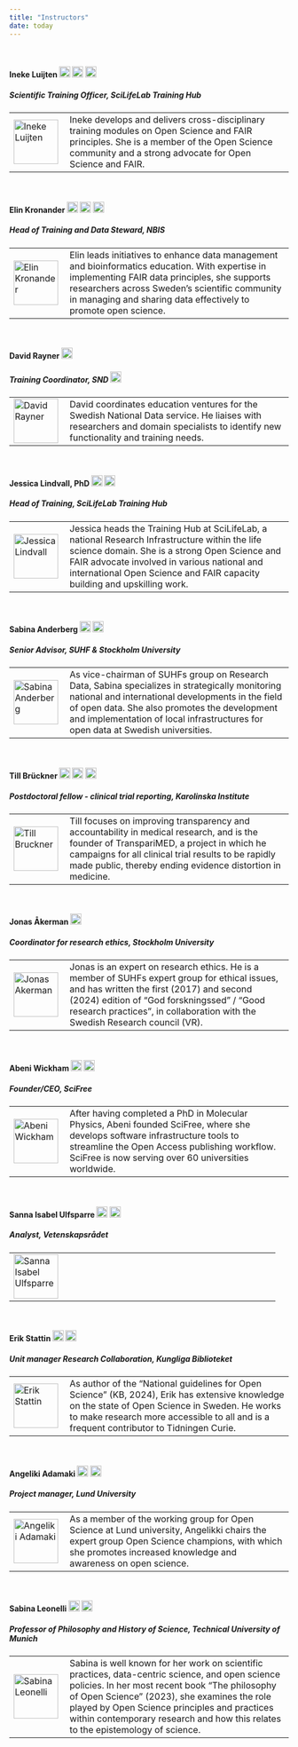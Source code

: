 ```yaml
---
title: "Instructors"
date: today
---
```



<br/>


#### Ineke Luijten <a href="https://orcid.org/0000-0001-5768-275X" rel="orcid"><img src="img/ORCID_Logomark.png" alt="" width="20" height="20"/></a> <a href="https://www.linkedin.com/in/inekeluijten/?originalSubdomain=se" rel="LinkedIn"><img src="img/Linkedin.png" alt="" width="20" height="20"/></a> <a href="https://github.com/InekeL" rel="GitHub"><img src="img/Github.png" alt="" width="20" height="20"/></a>  
##### Scientific Training Officer, SciLifeLab Training Hub  

<table>
<tr>
    <td style="width: 20%;"><img src="img/InekeLuijten.png" alt="Ineke Luijten" width="80"></td>
    <td style="width: 80%;">Ineke develops and delivers cross-disciplinary training modules on Open Science and FAIR principles. She is a member of the Open Science community and a strong advocate for Open Science and FAIR. </td>
</tr>
</table>
  
    
<br/>


#### Elin Kronander <a href="https://orcid.org/0000-0003-0280-6318" rel="orcid"><img src="img/ORCID_Logomark.png" alt="" width="20" height="20"/></a> <a href="https://www.linkedin.com/in/elin-kronander/" rel="LinkedIn"><img src="img/Linkedin.png" alt="" width="20" height="20"/></a> <a href="https://github.com/elinkronander" rel="GitHub"><img src="img/Github.png" alt="" width="20" height="20"/></a>  
##### Head of Training and Data Steward, NBIS  

<table>
<tr>
    <td style="width: 20%;"><img src="img/ElinKronander.png" alt="Elin Kronander" width="80"></td>
    <td style="width: 80%;"> Elin leads initiatives to enhance data management and bioinformatics education. With expertise in implementing FAIR data principles, she supports researchers across Sweden's scientific community in managing and sharing data effectively to promote open science.  </td>
</tr>
</table>

<br/>


#### David Rayner <a href="https://orcid.org/0000-0003-0545-3634" rel="orcid"><img src="img/ORCID_Logomark.png" alt="" width="20" height="20"/></a>  
##### Training Coordinator, SND <a href="https://snd.se/en"><img src="img/SND_logotyp_eng.png" alt="" width="20" height="20"></a>

<table>
<tr>
    <td style="width: 20%;"><img src="img/DavidRayner.jpg" alt="David Rayner" width="80"></td>
    <td style="width: 80%;"> David coordinates education ventures for the Swedish National Data service. He liaises with researchers and domain specialists to identify new functionality and training needs.   </td>
</tr>
</table>
  
<br/>


#### Jessica Lindvall, PhD  <a href="https://orcid.org/0000-0002-5042-8481" rel="orcid"><img src="img/ORCID_Logomark.png" alt="" width="20" height="20"/></a> <a href="https://se.linkedin.com/in/jessica-lindvall-310a8132" rel="LinkedIn"><img src="img/Linkedin.png" alt="" width="20" height="20"/></a>
##### Head of Training, SciLifeLab Training Hub   

<table>
<tr>
    <td style="width: 20%;"><img src="img/JessicaLindvall.jpg" alt="Jessica Lindvall" width="80"></td>
    <td style="width: 80%;">Jessica heads the Training Hub at SciLifeLab, a national Research Infrastructure within the life science domain. She is a strong Open Science and FAIR advocate involved in various national and international Open Science and FAIR capacity building and upskilling work. </td>
</tr>
</table>
  
    
<br/>


#### Sabina Anderberg <a href="https://orcid.org/0000-0002-3344-8130" rel="orcid"><img src="img/ORCID_Logomark.png" alt="" width="20" height="20"/></a> <a href="https://www.linkedin.com/in/sabina-anderberg-0a393960/" rel="LinkedIn"><img src="img/Linkedin.png" alt="" width="20" height="20"/></a> 
##### Senior Advisor, SUHF & Stockholm University   

<table>
<tr>
    <td style="width: 20%;"><img src="img/SabinaAnderberg.jpg" alt="Sabina Anderberg" width="80"></td>
    <td style="width: 80%;"> As vice-chairman of SUHFs group on Research Data, Sabina specializes in strategically monitoring national and international developments in the field of open data. She also promotes the development and implementation of local infrastructures for open data at Swedish universities.
  </td>
</tr>
</table>
  
    
<br/>

#### Till Brückner <a href="https://orcid.org/0000-0001-9346-3319" rel="orcid"><img src="img/ORCID_Logomark.png" alt="" width="20" height="20"/></a> <a href="https://www.linkedin.com/in/tillbruckner/?originalSubdomain=uk" rel="LinkedIn"><img src="img/Linkedin.png" alt="" width="20" height="20"/></a> <a href="https://github.com/TillBruckner" rel="GitHub"><img src="img/Github.png" alt="" width="20" height="20"/></a>  
##### Postdoctoral fellow - clinical trial reporting, Karolinska Institute   

<table>
<tr>
    <td style="width: 20%;"><img src="img/TillBruckner.png" alt="Till Bruckner" width="80"></td>
    <td style="width: 80%;"> Till focuses on improving transparency and accountability in medical research, and is the founder of TranspariMED, a project in which he campaigns for all clinical trial results to be rapidly made public, thereby ending evidence distortion in medicine. </td>
</tr>
</table>
  
    
<br/>

#### Jonas Åkerman <a href="https://www.linkedin.com/in/jonas-åkerman-a30a7b190/" rel="LinkedIn"><img src="img/Linkedin.png" alt="" width="20" height="20"/></a>  
##### Coordinator for research ethics, Stockholm University  

<table>
<tr>
    <td style="width: 20%;"><img src="img/JonasAkerman.jpg" alt="Jonas Akerman" width="80"></td>
    <td style="width: 80%;"> Jonas is an expert on research ethics. He is a member of SUHFs expert group for ethical issues, and has written the first (2017) and second (2024) edition of “God forskningssed” / “Good research practices”, in collaboration with the Swedish Research council (VR). </td>
</tr>
</table>
  
    
<br/>

#### Abeni Wickham <a href="https://orcid.org/0000-0002-2106-0665" rel="orcid"><img src="img/ORCID_Logomark.png" alt="" width="20" height="20"/></a> <a href="https://www.linkedin.com/in/abeni-wickham-phd-a8220620/" rel="LinkedIn"><img src="img/Linkedin.png" alt="" width="20" height="20"/></a>  
##### Founder/CEO, SciFree 

<table>
<tr>
    <td style="width: 20%;"><img src="img/AbeniWickham.jpeg" alt="Abeni Wickham" width="80"></td>
    <td style="width: 80%;"> After having completed a PhD in Molecular Physics, Abeni founded SciFree, where she develops software infrastructure tools to streamline the Open Access publishing workflow. SciFree is now serving over 60 universities worldwide. </td>
</tr>
</table>
  
    
<br/>

#### Sanna Isabel Ulfsparre <a href="https://orcid.org/0000-0002-4474-8366" rel="orcid"><img src="img/ORCID_Logomark.png" alt="" width="20" height="20"/></a> <a href="https://www.linkedin.com/in/sanna-isabel-ulfsparre/" rel="LinkedIn"><img src="img/Linkedin.png" alt="" width="20" height="20"/></a>  
##### Analyst, Vetenskapsrådet 

<table>
<tr>
    <td style="width: 20%;"><img src="img/SannaIsabelUlfsparre.jpg" alt="Sanna Isabel Ulfsparre" width="80"></td>
    <td style="width: 80%;">   </td>
</tr>
</table>


<br/>

#### Erik Stattin <a href="https://orcid.org/0000-0002-1520-2022" rel="orcid"><img src="img/ORCID_Logomark.png" alt="" width="20" height="20"/></a> <a href="https://www.linkedin.com/in/erik-stattin-351b361/" rel="LinkedIn"><img src="img/Linkedin.png" alt="" width="20" height="20"/></a>  
##### Unit manager *Research Collaboration*, Kungliga Biblioteket 

<table>
<tr>
    <td style="width: 20%;"><img src="img/ErikStattin.jpg" alt="Erik Stattin" width="80"></td>
    <td style="width: 80%;"> As author of the “National guidelines for Open Science” (KB, 2024), Erik has extensive knowledge on the state of Open Science in Sweden. He works to make research more accessible to all and is a frequent contributor to Tidningen Curie. </td>
</tr>
</table>


<br/>

#### Angeliki Adamaki <a href="https://orcid.org/0000-0001-7070-8352" rel="orcid"><img src="img/ORCID_Logomark.png" alt="" width="20" height="20"/></a> <a href="https://www.linkedin.com/in/angeliki-adamaki/" rel="LinkedIn"><img src="img/Linkedin.png" alt="" width="20" height="20"/></a>  
##### Project manager, Lund University 

<table>
<tr>
    <td style="width: 20%;"><img src="img/AngelikiAdamaki.png" alt="Angeliki Adamaki" width="80"></td>
    <td style="width: 80%;"> As a member of the working group for Open Science at Lund university, Angelikki chairs the expert group Open Science champions, with which she promotes increased knowledge and awareness on open science. </td>
</tr>
</table>


<br/>

#### Sabina Leonelli <a href="https://orcid.org/0000-0002-7815-6609" rel="orcid"><img src="img/ORCID_Logomark.png" alt="" width="20" height="20"/></a> <a href="https://www.linkedin.com/in/sabina-leonelli-a878673b/" rel="LinkedIn"><img src="img/Linkedin.png" alt="" width="20" height="20"/></a>  
##### Professor of Philosophy and History of Science, Technical University of Munich 

<table>
<tr>
    <td style="width: 20%;"><img src="img/SabinaLeonelli.jpg" alt="Sabina Leonelli" width="80"></td>
    <td style="width: 80%;"> Sabina is well known for her work on scientific practices, data-centric science, and open science policies. In her most recent book “The philosophy of Open Science” (2023), she examines the role played by Open Science principles and practices within contemporary research and how this relates to the epistemology of science.  </td>
</tr>
</table>
  



